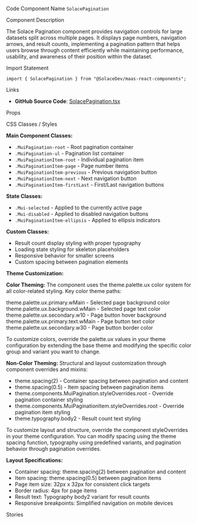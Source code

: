 
<Meta of={SolacePaginationStories} />

<Title>Pagination</Title>

<Description of={SolacePaginationStories} />

<Subtitle>Code Component Name</Subtitle>
`SolacePagination`

<Subtitle>Component Description</Subtitle>

The Solace Pagination component provides navigation controls for large datasets split across multiple pages. It displays page numbers, navigation arrows, and result counts, implementing a pagination pattern that helps users browse through content efficiently while maintaining performance, usability, and awareness of their position within the dataset.

<Subtitle>Import Statement</Subtitle>

```tsx
import { SolacePagination } from "@SolaceDev/maas-react-components";
```

<Subtitle>Links</Subtitle>

- **GitHub Source Code**: [SolacePagination.tsx](https://github.com/SolaceDev/maas-react-components/blob/main/src/components/SolacePagination.tsx)

<Subtitle>Props</Subtitle>

<ArgTypes of={SolacePaginationStories} />

<Subtitle>CSS Classes / Styles</Subtitle>

**Main Component Classes:**

- `.MuiPagination-root` - Root pagination container
- `.MuiPagination-ul` - Pagination list container
- `.MuiPaginationItem-root` - Individual pagination item
- `.MuiPaginationItem-page` - Page number items
- `.MuiPaginationItem-previous` - Previous navigation button
- `.MuiPaginationItem-next` - Next navigation button
- `.MuiPaginationItem-firstLast` - First/Last navigation buttons

**State Classes:**

- `.Mui-selected` - Applied to the currently active page
- `.Mui-disabled` - Applied to disabled navigation buttons
- `.MuiPaginationItem-ellipsis` - Applied to ellipsis indicators

**Custom Classes:**

- Result count display styling with proper typography
- Loading state styling for skeleton placeholders
- Responsive behavior for smaller screens
- Custom spacing between pagination elements

**Theme Customization:**

**Color Theming:**
The component uses the theme.palette.ux color system for all color-related styling. Key color theme paths:

<div style={{ display: "flex", alignItems: "center", margin: "8px 0" }}>
	<div
		style={{
			width: "16px",
			height: "16px",
			backgroundColor: "#0066CC",
			border: "1px solid rgba(0,0,0,0.2)",
			borderRadius: "3px",
			marginRight: "8px"
		}}
	></div>
	<span>theme.palette.ux.primary.wMain - Selected page background color</span>
</div>
<div style={{ display: "flex", alignItems: "center", margin: "8px 0" }}>
	<div
		style={{
			width: "16px",
			height: "16px",
			backgroundColor: "#FFFFFF",
			border: "1px solid rgba(0,0,0,0.2)",
			borderRadius: "3px",
			marginRight: "8px"
		}}
	></div>
	<span>theme.palette.ux.background.wMain - Selected page text color</span>
</div>
<div style={{ display: "flex", alignItems: "center", margin: "8px 0" }}>
	<div
		style={{
			width: "16px",
			height: "16px",
			backgroundColor: "#F5F5F5",
			border: "1px solid rgba(0,0,0,0.2)",
			borderRadius: "3px",
			marginRight: "8px"
		}}
	></div>
	<span>theme.palette.ux.secondary.w10 - Page button hover background</span>
</div>
<div style={{ display: "flex", alignItems: "center", margin: "8px 0" }}>
	<div
		style={{
			width: "16px",
			height: "16px",
			backgroundColor: "#333333",
			border: "1px solid rgba(0,0,0,0.2)",
			borderRadius: "3px",
			marginRight: "8px"
		}}
	></div>
	<span>theme.palette.ux.primary.text.wMain - Page button text color</span>
</div>
<div style={{ display: "flex", alignItems: "center", margin: "8px 0" }}>
	<div
		style={{
			width: "16px",
			height: "16px",
			backgroundColor: "#E0E0E0",
			border: "1px solid rgba(0,0,0,0.2)",
			borderRadius: "3px",
			marginRight: "8px"
		}}
	></div>
	<span>theme.palette.ux.secondary.w30 - Page button border color</span>
</div>

To customize colors, override the palette.ux values in your theme configuration by extending the base theme and modifying the specific color group and variant you want to change.

**Non-Color Theming:**
Structural and layout customization through component overrides and mixins:

- theme.spacing(2) - Container spacing between pagination and content
- theme.spacing(0.5) - Item spacing between pagination items
- theme.components.MuiPagination.styleOverrides.root - Override pagination container styling
- theme.components.MuiPaginationItem.styleOverrides.root - Override pagination item styling
- theme.typography.body2 - Result count text styling

To customize layout and structure, override the component styleOverrides in your theme configuration. You can modify spacing using the theme spacing function, typography using predefined variants, and pagination behavior through pagination overrides.

**Layout Specifications:**

- Container spacing: theme.spacing(2) between pagination and content
- Item spacing: theme.spacing(0.5) between pagination items
- Page item size: 32px x 32px for consistent click targets
- Border radius: 4px for page items
- Result text: Typography body2 variant for result counts
- Responsive breakpoints: Simplified navigation on mobile devices

<Subtitle>Stories</Subtitle>

<CustomStories />

